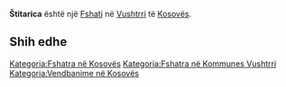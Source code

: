 {{Fshat në Kosovës
 | Emri                = Štitarica
 | EmriAlt                = Shatarice,Shataricë,Shtitarica,Shtitarice,Shtitaricë,Shtitatrice,Shtitatricë,Stitarica,Štitarica,Штитарица
 | Emri (Rasa dhanore) = 
 | Figura              = 
 | Shteti              = Kosovës
 | Komuna              = Vushtrri
 | Kodi postar         = 
 | Sipërfaqja          = 

 | Popullsia           = 

 | Regj. i popullsisë  = 
 | Dend. e popullsisë  = 
 | Faqja zyrtare       = 
 <!--- Koordinatat ----> 
 | Gjerësia            = 42.82611
 | Gjatësia            = 20.93194
 | Lartësia            = 
}}
'''Štitarica''' është një [[Fshati]] në [[Vushtrri]] të [[Kosovës]].

<!-- == Gjeografia == -->
<!-- == Historia == -->
<!-- == Demografia == -->
== Shih edhe ==
{{Komuna Vushtrri}}
{{Kosovo-Administrata-Cung}}

[[Kategoria:Fshatra në Kosovës]]
[[Kategoria:Fshatra në Kommunes Vushtrri]]
[[Kategoria:Vendbanime në Kosovës]]